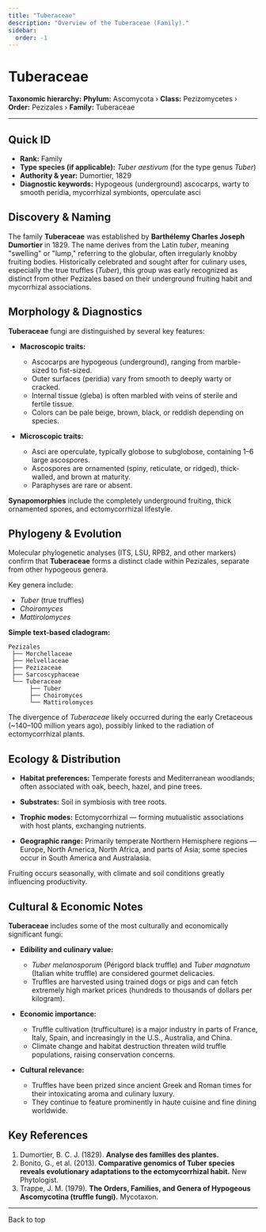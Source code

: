 ```yaml
---
title: "Tuberaceae"
description: "Overview of the Tuberaceae (Family)."
sidebar:
  order: -1
---
```



# Tuberaceae <Badge variant="note" text="Family" />

**Taxonomic hierarchy:** **Phylum:** Ascomycota › **Class:** Pezizomycetes › **Order:** Pezizales › **Family:** Tuberaceae

---

## Quick ID
* **Rank:** Family  
* **Type species (if applicable):** _Tuber aestivum_ (for the type genus _Tuber_)  
* **Authority & year:** Dumortier, 1829  
* **Diagnostic keywords:** Hypogeous (underground) ascocarps, warty to smooth peridia, mycorrhizal symbionts, operculate asci  

## Discovery & Naming
The family **Tuberaceae** was established by **Barthélemy Charles Joseph Dumortier** in 1829. The name derives from the Latin _tuber_, meaning "swelling" or "lump," referring to the globular, often irregularly knobby fruiting bodies. Historically celebrated and sought after for culinary uses, especially the true truffles (_Tuber_), this group was early recognized as distinct from other Pezizales based on their underground fruiting habit and mycorrhizal associations.

## Morphology & Diagnostics
**Tuberaceae** fungi are distinguished by several key features:

- **Macroscopic traits:**
  - Ascocarps are hypogeous (underground), ranging from marble-sized to fist-sized.
  - Outer surfaces (peridia) vary from smooth to deeply warty or cracked.
  - Internal tissue (gleba) is often marbled with veins of sterile and fertile tissue.
  - Colors can be pale beige, brown, black, or reddish depending on species.

- **Microscopic traits:**
  - Asci are operculate, typically globose to subglobose, containing 1–6 large ascospores.
  - Ascospores are ornamented (spiny, reticulate, or ridged), thick-walled, and brown at maturity.
  - Paraphyses are rare or absent.

**Synapomorphies** include the completely underground fruiting, thick ornamented spores, and ectomycorrhizal lifestyle.

## Phylogeny & Evolution
Molecular phylogenetic analyses (ITS, LSU, RPB2, and other markers) confirm that **Tuberaceae** forms a distinct clade within Pezizales, separate from other hypogeous genera.

Key genera include:

- _Tuber_ (true truffles)
- _Choiromyces_
- _Mattirolomyces_

**Simple text-based cladogram:**
```
Pezizales
 ├── Morchellaceae
 ├── Helvellaceae
 ├── Pezizaceae
 ├── Sarcoscyphaceae
 └── Tuberaceae
      ├── Tuber
      ├── Choiromyces
      └── Mattirolomyces
```
The divergence of _Tuberaceae_ likely occurred during the early Cretaceous (~140–100 million years ago), possibly linked to the radiation of ectomycorrhizal plants.

## Ecology & Distribution
- **Habitat preferences:** Temperate forests and Mediterranean woodlands; often associated with oak, beech, hazel, and pine trees.
- **Substrates:** Soil in symbiosis with tree roots.
- **Trophic modes:** Ectomycorrhizal — forming mutualistic associations with host plants, exchanging nutrients.

- **Geographic range:** Primarily temperate Northern Hemisphere regions — Europe, North America, North Africa, and parts of Asia; some species occur in South America and Australasia.

Fruiting occurs seasonally, with climate and soil conditions greatly influencing productivity.

## Cultural & Economic Notes
**Tuberaceae** includes some of the most culturally and economically significant fungi:

- **Edibility and culinary value:**
  - _Tuber melanosporum_ (Périgord black truffle) and _Tuber magnatum_ (Italian white truffle) are considered gourmet delicacies.
  - Truffles are harvested using trained dogs or pigs and can fetch extremely high market prices (hundreds to thousands of dollars per kilogram).

- **Economic importance:**
  - Truffle cultivation (trufficulture) is a major industry in parts of France, Italy, Spain, and increasingly in the U.S., Australia, and China.
  - Climate change and habitat destruction threaten wild truffle populations, raising conservation concerns.

- **Cultural relevance:**
  - Truffles have been prized since ancient Greek and Roman times for their intoxicating aroma and culinary luxury.
  - They continue to feature prominently in haute cuisine and fine dining worldwide.

## Key References
1. Dumortier, B. C. J. (1829). **Analyse des familles des plantes.**  
2. Bonito, G., et al. (2013). **Comparative genomics of Tuber species reveals evolutionary adaptations to the ectomycorrhizal habit.** New Phytologist.  
3. Trappe, J. M. (1979). **The Orders, Families, and Genera of Hypogeous Ascomycotina (truffle fungi).** Mycotaxon.  

---

<LinkButton href="#top" variant="minimal" icon="arrow-up">
  Back to top
</LinkButton>

